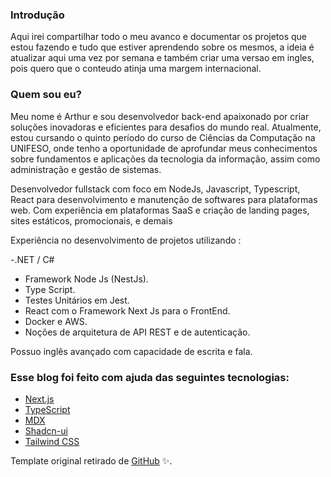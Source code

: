 
### Introdução

Aqui irei compartilhar todo o meu avanco e documentar os projetos que estou fazendo e tudo que estiver aprendendo sobre os mesmos, a ideia é atualizar aqui 
uma vez por semana e também criar uma versao em ingles, pois quero que o conteudo atinja uma margem internacional. 

### Quem sou eu?

Meu nome é Arthur e sou desenvolvedor back-end apaixonado por criar soluções inovadoras e eficientes para desafios do mundo real. Atualmente, estou cursando o quinto período do curso de Ciências da Computação na UNIFESO, onde tenho a oportunidade de aprofundar meus conhecimentos sobre fundamentos e aplicações da tecnologia da informação, assim como administração e gestão de sistemas.

Desenvolvedor fullstack com foco em NodeJs, Javascript, Typescript, React para desenvolvimento e manutenção de softwares para plataformas web. Com experiência em plataformas SaaS e criação de landing pages, sites estáticos, promocionais, e demais

Experiência no desenvolvimento de projetos utilizando :

-.NET / C#
- Framework Node Js (NestJs).
- Type Script.
- Testes Unitários em Jest.
- React com o Framework Next Js para o FrontEnd.
- Docker e AWS.
- Noções de arquitetura de API REST e de autenticação.

Possuo inglês avançado com capacidade de escrita e fala. 

### Esse blog foi feito com ajuda das seguintes tecnologias: 
- [Next.js](https://nextjs.org/)
- [TypeScript](https://www.typescriptlang.org/)
- [MDX](https://mdxjs.com/)
- [Shadcn-ui](https://ui.shadcn.com/)
- [Tailwind CSS](https://tailwindcss.com/)


Template original retirado de [GitHub](https://github.com/imyuanli/next-blog) ✨.



